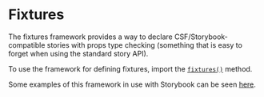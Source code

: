 
<Meta
    title="Packages / Testing / Fixtures / Overview"
/>

# Fixtures

The fixtures framework provides a way to declare CSF/Storybook-compatible stories with props type checking (something that is easy to forget when using the standard story API).

To use the framework for defining fixtures, import the <a href="./?path=/docs/packages-testing-fixtures-exports-fixtures--docs">`fixtures()`</a> method.

Some examples of this framework in use with Storybook can be seen <a href="./?path=/docs/packages-testing-fixtures-basic--f-1">here</a>.
